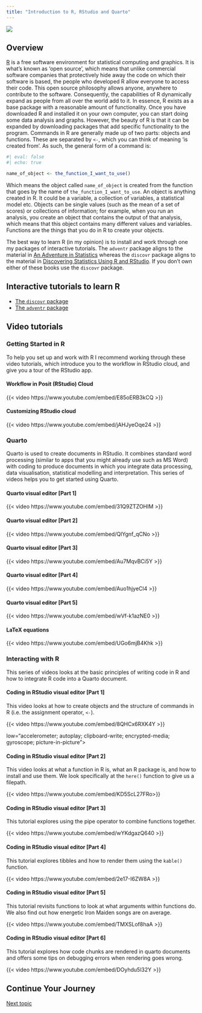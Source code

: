 ```yaml
---
title: "Introduction to R, RStudio and Quarto"
---
```


![](../images/postverta_long.png)

## Overview


[R](https://www.r-project.org/) is a free software environment for statistical computing and graphics. It is what’s known as 'open source', which means that unlike commercial software companies that protectively hide away the code on which their software is based, the people who developed R allow everyone to access their code. This open source philosophy allows anyone, anywhere to contribute to the software. Consequently, the capabilities of R dynamically expand as people from all over the world add to it.
In essence, R exists as a base package with a reasonable amount of functionality. Once you have downloaded R and installed it on your own computer, you can start doing some data analysis and graphs. However, the beauty of R is that it can be expanded by downloading packages that add specific functionality to the program.
Commands in R are generally made up of two parts: objects and functions. These are separated by `<-`, which you can think of meaning 'is created from'. As such, the general form of a command is:

```r
#| eval: false
#| echo: true

name_of_object <- the_function_I_want_to_use()
```


Which means the object called `name_of_object` is created from the function that goes by the name of `the_function_I_want_to_use`. An object is anything created in R. It could be a variable, a collection of variables, a statistical model etc. Objects can be single values (such as the mean of a set of scores) or collections of information; for example, when you run an analysis, you create an object that contains the output of that analysis, which means that this object contains many different values and variables. Functions are the things that you do in R to create your objects.

The best way to learn R (in my opinion) is to install and work through one my packages of interactive tutorials. The `adventr` package aligns to the material in [An Adventure in Statistics](ais.qmd) whereas the `discovr` package aligns to the material in [Discovering Statistics Using R and RStudio](dsur.qmd). If you don't own either of these books use the `discovr` package.

## Interactive tutorials to learn R

- [The `discovr` package](https://www.discovr.rocks/discovr/)
- [The `adventr` package](https://www.statisticsadventure.com/adventr/)

## Video tutorials

### Getting Started in R

To help you set up and work with R I recommend working through these video tutorials, which introduce you to the workflow in RStudio cloud, and give you a tour of the RStudio app.

#### Workflow in Posit (RStudio) Cloud

{{< video https://www.youtube.com/embed/E85oERB3kCQ >}}

#### Customizing RStudio cloud

{{< video https://www.youtube.com/embed/jAHJyeOqe24 >}}


### Quarto

Quarto is used to create documents in RStudio. It combines standard word processing (similar to apps that you might already use such as MS Word) with coding to produce documents in which you integrate data processing, data visualisation, statistical modelling and interpretation. This series of videos helps you to get started using Quarto.

#### Quarto visual editor [Part 1]

{{< video https://www.youtube.com/embed/31Q9ZTZOHIM >}}

#### Quarto visual editor [Part 2]

{{< video https://www.youtube.com/embed/QlYgnf_qCNo >}}


#### Quarto visual editor [Part 3]

{{< video https://www.youtube.com/embed/Au7MqvBCi5Y >}}

#### Quarto visual editor [Part 4]

{{< video https://www.youtube.com/embed/Auo1hjyeCl4 >}}


#### Quarto visual editor [Part 5]

{{< video https://www.youtube.com/embed/wVf-k1azNE0 >}}

#### LaTeX equations

{{< video https://www.youtube.com/embed/UGo6mjB4Khk >}}

### Interacting with R

This series of videos looks at the basic principles of writing code in R and how to integrate R code into a Quarto document.

#### Coding in RStudio visual editor [Part 1]

This video looks at how to create objects and the structure of commands in R (i.e. the assignment operator, `<-`).

{{< video https://www.youtube.com/embed/8QHCx6RXK4Y >}}


low="accelerometer; autoplay; clipboard-write; encrypted-media; gyroscope; picture-in-picture"></iframe></p>

#### Coding in RStudio visual editor [Part 2]

This video looks at what a function in R is, what an R package is, and how to install and use them. We look specifically at the `here()` function to give us a filepath.

{{< video https://www.youtube.com/embed/KD5ScL27FRo>}}

#### Coding in RStudio visual editor [Part 3]

This tutorial explores using the pipe operator to combine functions together.

{{< video https://www.youtube.com/embed/wYKdgazQ640 >}}


#### Coding in RStudio visual editor [Part 4]

This tutorial explores tibbles and how to render them using the <code>kable()</code> function.

{{< video https://www.youtube.com/embed/2e17-I6ZW8A >}}


#### Coding in RStudio visual editor [Part 5]
This tutorial revisits functions to look at what arguments within functions do. We also find out how energetic Iron Maiden songs are on average.

{{< video https://www.youtube.com/embed/TMXSLof8haA >}}

#### Coding in RStudio visual editor [Part 6]

This tutorial explores how code chunks are rendered in quarto documents and offers some tips on debugging errors when rendering goes wrong.

{{< video https://www.youtube.com/embed/DOyhdu5l32Y >}}


## Continue Your Journey


[Next topic](intro_jasp.qmd)
